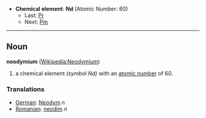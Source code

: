 *'''Chemical element''': '''Nd''' (Atomic Number: 60)
**Last: [[Praseodymium|Pr]]
**Next: [[Promethium|Pm]]
----
== Noun ==
'''neodymium''' ([[en:Neodymium|Wikipedia:Neodymium]])

# a chemical element ''(symbol Nd)'' with an [[atomic number]] of 60.

===Translations===
*[[German]]: [[Neodym]] ''n''
*[[Romanian]]: [[neodim]] ''n''